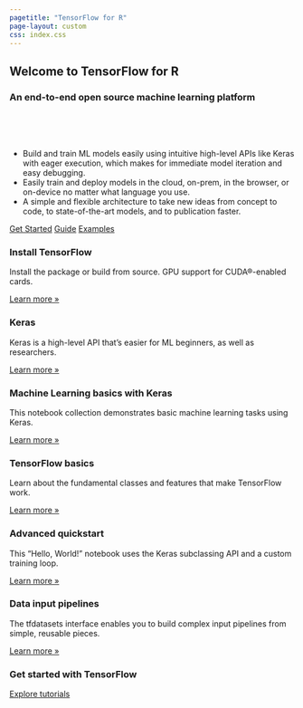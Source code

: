 ```yaml
---
pagetitle: "TensorFlow for R"
page-layout: custom
css: index.css
---
```


::: {.hero-banner}

::: {.hero-cover}
:::

::: {.content-block}
# Welcome to TensorFlow for R

### An end-to-end open source machine learning platform

<br> 
<br> 
<br>

- Build and train ML models easily using intuitive high-level APIs like Keras with eager execution, which makes for immediate model iteration and easy debugging. 
- Easily train and deploy models in the cloud, on-prem, in the browser, or on-device no matter what language you use.
- A simple and flexible architecture to take new ideas from concept to code, to state-of-the-art models, and to publication faster.

::: {.hero-buttons}
[Get Started](tutorials/){.btn-action-primary .btn-action .btn .btn-success .btn-lg role="button"}
[Guide](guides/){.btn-action .btn .btn-success .btn-lg role="button"}
[Examples](examples/){.btn-action .btn .btn-success .btn-lg role="button"}
:::

:::
:::


::: {.content-block}

::: {.features .alt-background}

::: {.feature}
### Install TensorFlow

Install the package or build from source. GPU support for CUDA®-enabled cards.

::: {.learn-more}
[Learn more »](install/)
:::
:::

::: {.feature}
### Keras
Keras is a high-level API that's easier for ML beginners, as well as researchers.

::: {.learn-more}
[Learn more »](guides/keras/sequential_model.qmd)
:::
:::

::: {.feature}
### Machine Learning basics with Keras
This notebook collection demonstrates basic machine learning tasks using Keras.

::: {.learn-more}
[Learn more »](tutorials/keras/)
:::
:::

::: {.feature}
### TensorFlow basics
Learn about the fundamental classes and features that make TensorFlow work.

::: {.learn-more}
[Learn more »](guides/tensorflow/basics.qmd)
:::
:::

::: {.feature}
### Advanced quickstart
This "Hello, World!" notebook uses the Keras subclassing API and a custom training loop.

::: {.learn-more}
[Learn more »](tutorials/quickstart/advanced.qmd)
:::
:::

::: {.feature}
### Data input pipelines
The tfdatasets interface enables you to build complex input pipelines from simple, reusable pieces.

::: {.learn-more}
[Learn more »](guides/data/)
:::
:::

:::
:::


::: {.get-started }
::: {.content-block}

### Get started with TensorFlow

[Explore tutorials](tutorials/){.btn-action-primary  .btn-action .btn .btn-success .btn-lg role="button"}

:::
:::
